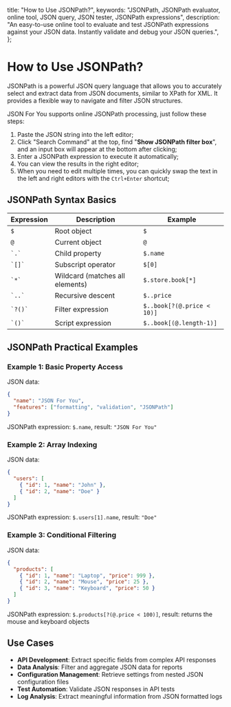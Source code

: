 
  title: "How to Use JSONPath?",
  keywords: "JSONPath, JSONPath evaluator, online tool, JSON query, JSON tester, JSONPath expressions",
  description: "An easy-to-use online tool to evaluate and test JSONPath expressions against your JSON data. Instantly validate and debug your JSON queries.",
};

# How to Use JSONPath?

JSONPath is a powerful JSON query language that allows you to accurately select and extract data from JSON documents, similar to XPath for XML. It provides a flexible way to navigate and filter JSON structures.

JSON For You supports online JSONPath processing, just follow these steps:

1. Paste the JSON string into the left editor;
2. Click "Search Command" at the top, find "**Show JSONPath filter box**", and an input box will appear at the bottom after clicking;
3. Enter a JSONPath expression to execute it automatically;
4. You can view the results in the right editor;
5. When you need to edit multiple times, you can quickly swap the text in the left and right editors with the `Ctrl+Enter` shortcut;

## JSONPath Syntax Basics

<table>
  <thead>
    <tr>
      <th>Expression</th>
      <th>Description</th>
      <th>Example</th>
    </tr>
  </thead>
  <tbody>
    <tr>
      <td>
        <code>$</code>
      </td>
      <td>Root object</td>
      <td>
        <code>$</code>
      </td>
    </tr>
    <tr>
      <td>
        <code>@</code>
      </td>
      <td>Current object</td>
      <td>
        <code>@</code>
      </td>
    </tr>
    <tr>
      <td>
        <code>`.`</code>
      </td>
      <td>Child property</td>
      <td>
        <code>$.name</code>
      </td>
    </tr>
    <tr>
      <td>
        <code>`[]`</code>
      </td>
      <td>Subscript operator</td>
      <td>
        <code>$[0]</code>
      </td>
    </tr>
    <tr>
      <td>
        <code>`*`</code>
      </td>
      <td>Wildcard (matches all elements)</td>
      <td>
        <code>$.store.book[*]</code>
      </td>
    </tr>
    <tr>
      <td>
        <code>`..`</code>
      </td>
      <td>Recursive descent</td>
      <td>
        <code>$..price</code>
      </td>
    </tr>
    <tr>
      <td>
        <code>`?()`</code>
      </td>
      <td>Filter expression</td>
      <td>
        <code>$..book[?(@.price < 10)]</code>
      </td>
    </tr>
    <tr>
      <td>
        <code>`()`</code>
      </td>
      <td>Script expression</td>
      <td>
        <code>$..book[(@.length-1)]</code>
      </td>
    </tr>
  </tbody>
</table>

## JSONPath Practical Examples

### Example 1: Basic Property Access

JSON data:

```json
{
  "name": "JSON For You",
  "features": ["formatting", "validation", "JSONPath"]
}
```

JSONPath expression: `$.name`, result: `"JSON For You"`

### Example 2: Array Indexing

JSON data:

```json
{
  "users": [
    { "id": 1, "name": "John" },
    { "id": 2, "name": "Doe" }
  ]
}
```

JSONPath expression: `$.users[1].name`, result: `"Doe"`

### Example 3: Conditional Filtering

JSON data:

```json
{
  "products": [
    { "id": 1, "name": "Laptop", "price": 999 },
    { "id": 2, "name": "Mouse", "price": 25 },
    { "id": 3, "name": "Keyboard", "price": 50 }
  ]
}
```

JSONPath expression: `$.products[?(@.price < 100)]`, result: returns the mouse and keyboard objects

## Use Cases

- **API Development**: Extract specific fields from complex API responses
- **Data Analysis**: Filter and aggregate JSON data for reports
- **Configuration Management**: Retrieve settings from nested JSON configuration files
- **Test Automation**: Validate JSON responses in API tests
- **Log Analysis**: Extract meaningful information from JSON formatted logs

<Refer />